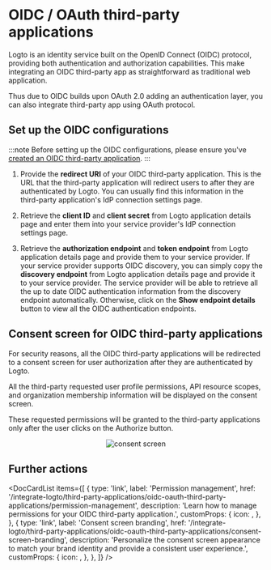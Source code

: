 

# OIDC / OAuth third-party applications

Logto is an identity service built on the OpenID Connect (OIDC) protocol, providing both authentication and authorization capabilities. This make integrating an OIDC third-party app as straightforward as traditional web application.

Thus due to OIDC builds upon OAuth 2.0 adding an authentication layer, you can also integrate third-party app using OAuth protocol.

## Set up the OIDC configurations

:::note
Before setting up the OIDC configurations, please ensure you've [created an OIDC third-party application](/integrate-logto/third-party-applications/#create-an-third-party-application-in-logto).
:::

1. Provide the **redirect URI** of your OIDC third-party application. This is the URL that the third-party application will redirect users to after they are authenticated by Logto.
   You can usually find this information in the third-party application's IdP connection settings page.

2. Retrieve the **client ID** and **client secret** from Logto application details page and enter them into your service provider's IdP connection settings page.

3. Retrieve the **authorization endpoint** and **token endpoint** from Logto application details page and provide them to your service provider.
   If your service provider supports OIDC discovery, you can simply copy the **discovery endpoint** from Logto application details page and provide it to your service provider. The service provider will be able to retrieve all the up to date OIDC authentication information from the discovery endpoint automatically.
   Otherwise, click on the **Show endpoint details** button to view all the OIDC authentication endpoints.

## Consent screen for OIDC third-party applications

For security reasons, all the OIDC third-party applications will be redirected to a consent screen for user authorization after they are authenticated by Logto.

All the third-party requested user profile permissions, API resource scopes, and organization membership information will be displayed on the consent screen.

These requested permissions will be granted to the third-party applications only after the user clicks on the Authorize button.

<center>
  <img src={ConsentScreen} alt="consent screen" width={500} />
</center>

## Further actions

<DocCardList
  items={[
    {
      type: 'link',
      label: 'Permission management',
      href: '/integrate-logto/third-party-applications/oidc-oauth-third-party-applications/permission-management',
      description: 'Learn how to manage permissions for your OIDC third-party application.',
      customProps: {
        icon: <AuthorizationIcon width={20} height={20} />,
      },
    },
    {
      type: 'link',
      label: 'Consent screen branding',
      href: '/integrate-logto/third-party-applications/oidc-oauth-third-party-applications/consent-screen-branding',
      description:
        'Personalize the consent screen appearance to match your brand identity and provide a consistent user experience.',
      customProps: {
        icon: <CustomizationIcon width={20} height={20} />,
      },
    },
  ]}
/>
